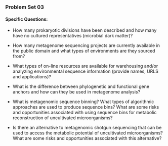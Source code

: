 ### Problem Set 03

#### Specific Questions:
* How many prokaryotic divisions have been described and how many have no cultured representatives (microbial dark matter)?

* How many metagenome sequencing projects are currently available in the public domain and what types of environments are they sourced from?

* What types of on-line resources are available for warehousing and/or analyzing environmental sequence information (provide names, URLS and applications)?

* What is the difference between phylogenetic and functional gene anchors and how can they be used in metagenome analysis?

* What is metagenomic sequence binning? What types of algorithmic approaches are used to produce sequence bins? What are some risks and opportunities associated with using sequence bins for metabolic reconstruction of uncultivated microorganisms?

* Is there an alternative to metagenomic shotgun sequencing that can be used to access the metabolic potential of uncultivated microorganisms? What are some risks and opportunities associated with this alternative?
